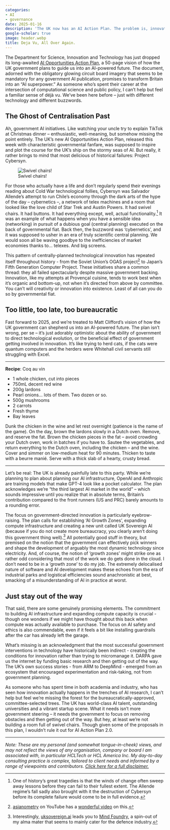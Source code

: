 ```yaml
---
categories:
- AI
- governance
date: 2025-01-16
description: 'The UK now has an AI Action Plan. The problem is, innovation does not grow from plans.'
google-scholar: true
image: header.webp
title: Deja Vu, All Over Again.
---
```


The Department for Science, Innovation and Technology has just dropped its long-awaited [AI Opportunities Action Plan](https://assets.publishing.service.gov.uk/media/67851771f0528401055d2329/ai_opportunities_action_plan.pdf), a 50-page vision of how the UK government plans to guide us into an AI-powered future. The document, adorned with the obligatory glowing circuit board imagery that seems to be mandatory for any government AI publication, promises to transform Britain into an "AI superpower." As someone who's spent their career at the intersection of computational science and public policy, I can't help but feel a familiar sense of déjà vu. We've been here before -- just with different technology and different buzzwords. 


## The Ghost of Centralisation Past

Ah, government AI initiatives. Like watching your uncle try to explain TikTok at Christmas dinner -- enthusiastic, well-meaning, but somehow missing the point entirely. The UK's new AI Opportunities Action Plan, released this week with characteristic governmental fanfare, was supposed to inspire and plot the course for the UK's ship on the stormy seas of AI. But really, it rather brings to mind that most delicious of historical failures: Project Cybersyn.

::: {.column-margin}
![Swivel chairs!](D-W7mk4UcAA42hm.png)
:::

For those who actually have a life and don't regularly spend their evenings reading about Cold War technological follies, Cybersyn was Salvador Allende's attempt to run Chile's economy through the dark arts of the hype of the day -- cybernetics --, a network of telex machines and a room that looked like the love child of Star Trek and Austin Powers. It had swivel chairs. It had buttons. It had everything except, well, actual functionality.^[One of history's great tragedies is that the winds of change often sweep away lessons before they can fail to their fullest extent. The Allende regime's fall sadly also brought with it the destruction of Cybersyn before its complete failure would come to be in full evidence.] It was an example of what happens when you have a sensible idea (networking) in pursuit of a dubious goal (central planning) executed on the back of governmental fiat. Back then, the buzzword was 'cybernetics', and it was supposed to usher in an era of truly scientific central planning. We would soon all be waving goodbye to the inefficiencies of market economies thanks to... telexes. And big screens. 

This pattern of centrally-planned technological innovation has repeated itself throughout history - from the Soviet Union's OGAS project^[[asianometry](https://www.youtube.com/@Asianometry) on YouTube has a [wonderful video](https://www.youtube.com/watch?v=cLOD5f-q0as) on this.] to Japan's Fifth Generation Computer Project. These initiatives share a common thread: they all failed spectacularly despite massive government backing. Innovation, like my attempts at Provençal cuisine, tends to work best when it's organic and bottom-up, not when it's directed from above by committee. You can't will creativity or innovation into existence. Least of all can you do so by governmental fiat.


## Too little, too late, too bureaucratic

Fast forward to 2025, and we're treated to Matt Clifford's vision of how the UK government can shepherd us into an AI-powered future. The plan isn't wrong, per se -- it's just adorably optimistic about the ability of government to direct technological evolution, or the beneficial effect of government getting involved in innovation. It's like trying to herd cats, if the cats were quantum computers and the herders were Whitehall civil servants still struggling with Excel.

::: {.column-margin}
***

**Recipe**: Coq au vin

* 1 whole chicken, cut into pieces
* 750mL decent red wine
* 200g lardons
* Pearl onions... lots of them. Two dozen or so.
* 500g mushrooms
* 2 carrots
* Fresh thyme
* Bay leaves

Dunk the chicken in the wine and let rest overnight (patience is the name of the game). On the day, brown the lardons slowly in a Dutch oven. Remove, and reserve the fat. Brown the chicken pieces in the fat -- avoid crowding your Dutch oven, work in batches if you have to. Sautee the vegetables, and return everything to the Dutch oven, including the chicken -- and the wine. Cover and simmer on low-medium heat for 90 minutes. Thicken to taste with a beurre manié. Serve with a thick slab of a hearty, crusty bread. 

***
:::

Let's be real: The UK is already painfully late to this party. While we're planning to plan about planning our AI infrastructure, OpenAI and Anthropic are training models that make GPT-4 look like a pocket calculator. The plan acknowledges we're "the third largest AI market in the world" -- which sounds impressive until you realize that in absolute terms, Britain's contribution compared to the front runners (US and PRC) barely amounts to a rounding error.

The focus on government-directed innovation is particularly eyebrow-raising. The plan calls for establishing 'AI Growth Zones', expanding compute infrastructure and creating a new unit called UK Sovereign AI (because if you do not create more bureaucracy, you clearly aren't doing this government thing well).^[Interestingly, [uksovereign.ai](https://uksovereign.ai) leads you to [Mind Foundry](https://mindfoundry.ai), a spin-out of my alma mater that seems to mainly cater for the defence industry.] All potentially good stuff in theory, but premised on the notion that the government can effectively pick winners and shape the development of arguably the most dynamic technology since electricity. And, of course, the notion of 'growth zones' might strike one as rather odd considering that most of the work we do gets done in the cloud. I don't need to be in a 'growth zone' to do my job. The extremely delocalised nature of software and AI development makes these echoes from the era of industrial parks and logistical efficiencies sound anachronistic at best, smacking of a misunderstanding of AI in practice at worst.


## Just stay out of the way

That said, there are some genuinely promising elements. The commitment to building AI infrastructure and expanding compute capacity is crucial - though one wonders if we might have thought about this back when compute was actually available to purchase. The focus on AI safety and ethics is also commendable, even if it feels a bit like installing guardrails after the car has already left the garage.

What's missing is an acknowledgment that the most successful government interventions in technology have historically been indirect - creating the conditions for innovation rather than trying to micromanage it. DARPA gave us the internet by funding basic research and then getting out of the way. The UK's own success stories - from ARM to DeepMind - emerged from an ecosystem that encouraged experimentation and risk-taking, not from government planning.

As someone who has spent time in both academia and industry, who has seen how innovation actually happens in the trenches of AI research, I can't help but feel we're missing the forest for the bureaucratically-approved, committee-selected trees. The UK has world-class AI talent, outstanding universities and a vibrant startup scene. What it needs isn't more government steering -- it needs the government to focus on removing obstacles and then getting out of the way. But hey, at least we're not building a room full of swivel chairs. Though given some of the proposals in this plan, I wouldn't rule it out for AI Action Plan 2.0.



***

_Note: These are my personal (and somewhat tongue-in-cheek) views, and may not reflect the views of any organisation, company or board I am associated with, in particular HCLTech or HCL America Inc. My day-to-day consulting practice is complex, tailored to client needs and informed by a range of viewpoints and contributors. [Click here for a full disclaimer.](https://chrisvoncsefalvay.com/disclaimer)_

